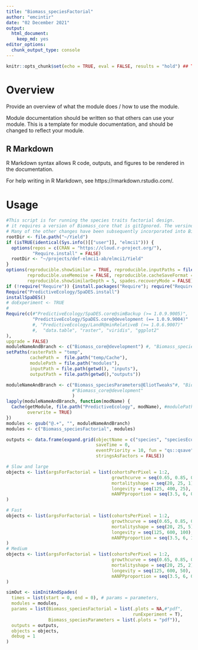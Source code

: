 ```yaml
---
title: "Biomass_speciesFactorial"
author: "emcintir"
date: "02 December 2021"
output:
  html_document:
    keep_md: yes
editor_options:
  chunk_output_type: console
---
```


```r
knitr::opts_chunk$set(echo = TRUE, eval = FALSE, results = "hold") ## TODO: use 'eval = TRUE'
```

# Overview

Provide an overview of what the module does / how to use the module.

Module documentation should be written so that others can use your module.
This is a template for module documentation, and should be changed to reflect your module.

## R Markdown

R Markdown syntax allows R code, outputs, and figures to be rendered in the documentation.

For help writing in R Markdown, see https://rmarkdown.rstudio.com/.

# Usage

```r
#This script is for running the species traits factorial design. 
# it requires a version of Biomass_core that is gitIgnored. The versino had many changes to accomodate the 'no regeneration' scenario
# Many of the other changes have been subsequently incorporated into Biomass_core, so it may work with a newer version
rootDir <- file.path("~/Yield")
if (isTRUE(identical(Sys.info()[["user"]], "elmci1"))) {
  options(repos = c(CRAN = "https://cloud.r-project.org/"),
          "Require.install" = FALSE)
  rootDir <- "~/projects/def-elmci1-ab/elmci1/Yield"
}
options(reproducible.showSimilar = TRUE, reproducible.inputPaths = file.path(dirname(rootDir),"/Eliot/data"),
        reproducible.useMemoise = FALSE, reproducible.cacheSaveFormat = "qs", spades.moduleCodeChecks = FALSE,
        reproducible.showSimilarDepth = 5, spades.recoveryMode = FALSE)
if (!require("Require")) {install.packages("Require"); require("Require")}
Require("PredictiveEcology/SpaDES.install")
installSpaDES()
# doExperiment <- TRUE
# 
Require(c(#"PredictiveEcology/SpaDES.core@simBackup (>= 1.0.9.9005)",
          "PredictiveEcology/SpaDES.core@development (== 1.0.9.9004)"
          #, "PredictiveEcology/LandR@minRelativeB (>= 1.0.6.9007)"
          #,  "data.table", "raster", "viridis", "ggplot2" 
),
upgrade = FALSE)
moduleNameAndBranch <- c("Biomass_core@development") #, "Biomass_speciesParameters@EliotTweaks")
setPaths(rasterPath = "temp",
         cachePath =  file.path("temp/Cache"),
         modulePath = file.path("modules"),
         inputPath = file.path(getwd(), "inputs"),
         outputPath = file.path(getwd(),"outputs"))

moduleNameAndBranch <- c("Biomass_speciesParameters@EliotTweaks"#, "Biomass_borealDataPrep@development", 
                         #"Biomass_core@development"
                         )
lapply(moduleNameAndBranch, function(modName) {
  Cache(getModule, file.path("PredictiveEcology", modName), #modulePath = getPaths()$modulePath, 
        overwrite = TRUE)
})
modules <- gsub("@.+", "", moduleNameAndBranch)
modules <- c("Biomass_speciesFactorial", modules)

outputs <- data.frame(expand.grid(objectName = c("species", "speciesEcoregion"),
                                  saveTime = 0,
                                  eventPriority = 10, fun = "qs::qsave",
                                  stringsAsFactors = FALSE))

# Slow and large
objects <- list(argsForFactorial = list(cohortsPerPixel = 1:2,
                                        growthcurve = seq(0.65, 0.85, 0.02),
                                        mortalityshape = seq(20, 25, 1),
                                        longevity = seq(125, 400, 25), # not 600 -- too big
                                        mANPPproportion = seq(3.5, 6, 0.25))
)

# Fast
objects <- list(argsForFactorial = list(cohortsPerPixel = 1:2,
                                        growthcurve = seq(0.65, 0.85, 0.1),
                                        mortalityshape = seq(20, 25, 5),
                                        longevity = seq(125, 600, 100),
                                        mANPPproportion = seq(3.5, 6, 1))
)
# Medium
objects <- list(argsForFactorial = list(cohortsPerPixel = 1:2,
                                        growthcurve = seq(0.65, 0.85, 0.02),
                                        mortalityshape = seq(20, 25, 2),
                                        longevity = seq(125, 600, 50),
                                        mANPPproportion = seq(3.5, 6, 0.3))
)

simOut <- simInitAndSpades(
  times = list(start = 0, end = 0), # params = parameters, 
  modules = modules, 
  params = list(Biomass_speciesFactorial = list(.plots = NA,#"pdf",
                                                runExperiment = T),
                Biomass_speciesParameters = list(.plots = "pdf")),
  outputs = outputs,
  objects = objects,
  debug = 1
)




```

